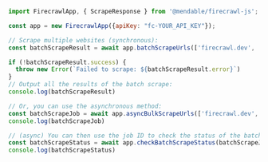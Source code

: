 ```js Node
import FirecrawlApp, { ScrapeResponse } from '@mendable/firecrawl-js';

const app = new FirecrawlApp({apiKey: "fc-YOUR_API_KEY"});

// Scrape multiple websites (synchronous):
const batchScrapeResult = await app.batchScrapeUrls(['firecrawl.dev', 'mendable.ai'], { formats: ['markdown', 'html'] });

if (!batchScrapeResult.success) {
  throw new Error(`Failed to scrape: ${batchScrapeResult.error}`)
}
// Output all the results of the batch scrape:
console.log(batchScrapeResult)

// Or, you can use the asynchronous method:
const batchScrapeJob = await app.asyncBulkScrapeUrls(['firecrawl.dev', 'mendable.ai'], { formats: ['markdown', 'html'] });
console.log(batchScrapeJob)

// (async) You can then use the job ID to check the status of the batch scrape:
const batchScrapeStatus = await app.checkBatchScrapeStatus(batchScrapeJob.id);
console.log(batchScrapeStatus)
```
